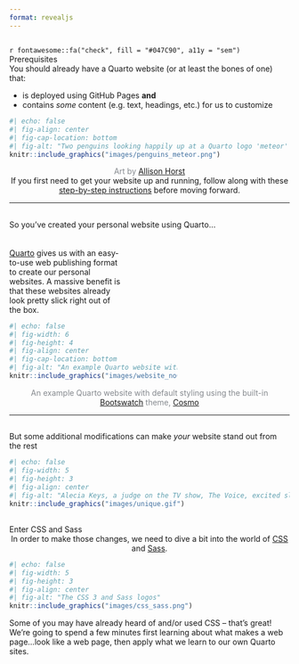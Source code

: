 ```yaml
---
format: revealjs
---
```


## {#prerequisites data-menu-title="Prerequisites"}

<div class="slide-title">`r fontawesome::fa("check", fill = "#047C90", a11y = "sem")` Prerequisites</div>

<div class="body-text topbr">You should already have a Quarto website (or at least the bones of one) that:</div>

-   <div class="body-text">is deployed using GitHub Pages **and**</div>
-   <div class="body-text">contains *some* content (e.g. text, headings, etc.) for us to customize</div>

```r
#| echo: false
#| fig-align: center
#| fig-cap-location: bottom
#| fig-alt: "Two penguins looking happily up at a Quarto logo 'meteor' that is flying overhead." 
knitr::include_graphics("images/penguins_meteor.png")
```
<center><div class="body-text"><span style='color: #868A8F;'>Art by [Allison Horst](https://github.com/allisonhorst/stats-illustrations)</span></div></center>

<center><div class="caption-text">If you first need to get your website up and running, follow along with these [step-by-step instructions](https://ucsb-meds.github.io/creating-quarto-websites/) before moving forward.</div></center>

---

## {#so-youve-created-a-website data-menu-title="So you've created a Quarto website..."}

<div class="slide-title">So you've created your personal website using Quarto...</div>

::: {.column width="40%"}
<br>
<br>
<div class="body-text">[Quarto](https://quarto.org/) gives us with an easy-to-use web publishing format to create our personal websites. A massive benefit is that these websites already look pretty slick right out of the box.</div>
:::

::: {.column width="60%"}
```r
#| echo: false
#| fig-width: 6
#| fig-height: 4
#| fig-align: center
#| fig-cap-location: bottom
#| fig-alt: "An example Quarto website with default styling using the built-in Bootswatch theme, Cosmo" 
knitr::include_graphics("images/website_noCSS.png")
```
:::

<center><div class="caption-text"><span style = 'color: #868A8F;'>An example Quarto website with default styling using the built-in [Bootswatch](https://bootswatch.com/) theme, [Cosmo](https://bootswatch.com/cosmo/)</span></div></center>

---

## {#modify-to-stand-out data-menu-title="Make your website stand stand out"}

<div class="slide-title">But some additional modifications can make *your* website stand out from the rest</div>

```r
#| echo: false
#| fig-width: 5
#| fig-height: 3
#| fig-align: center
#| fig-alt: "Alecia Keys, a judge on the TV show, The Voice, excited slams her hands down and stands up saying, 'There is nobody like you!'" 
knitr::include_graphics("images/unique.gif")
```

## {#enter-css-sass data-menu-title="Enter CSS & Sass"}

<div class="slide-title">Enter CSS and Sass</div>

<center><div class="body-text topbr">In order to make those changes, we need to dive a bit into the world of [CSS](https://www.w3.org/Style/CSS/Overview.en.html) and [Sass](https://sass-lang.com/).</div></center>

```r
#| echo: false
#| fig-width: 5
#| fig-height: 3
#| fig-align: center
#| fig-alt: "The CSS 3 and Sass logos" 
knitr::include_graphics("images/css_sass.png")
```

<div class="body-text">Some of you may have already heard of and/or used CSS -- that's great! We're going to spend a few minutes first learning about what makes a web page...look like a web page, then apply what we learn to our own Quarto sites.</div>
